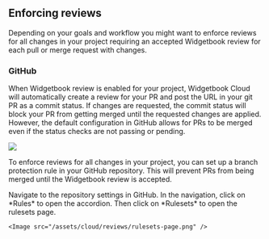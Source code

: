## Enforcing reviews

Depending on your goals and workflow you might want to enforce reviews for all changes in your project requiring an accepted Widgetbook review for each pull or merge request with changes.

### GitHub

When Widgetbook review is enabled for your project, Widgetbook Cloud will automatically create a review for your PR and post the URL in your git PR as a commit status. 
If changes are requested, the commit status will block your PR from getting merged until the requested changes are applied.
However, the default configuration in GitHub allows for PRs to be merged even if the status checks are not passing or pending.

<Image src="/assets/cloud/reviews/enforcing-reviews.png" />

To enforce reviews for all changes in your project, you can set up a branch protection rule in your GitHub repository. 
This will prevent PRs from being merged until the Widgetbook review is accepted.

<Steps>
  <Step title="Open repository settings">
    Navigate to the repository settings in GitHub.
  </Step>
  <Step title="Open the ruleset page" icon="gear">
    In the navigation, click on *Rules* to open the accordion. 
    Then click on *Rulesets* to open the rulesets page.

    <Image src="/assets/cloud/reviews/rulesets-page.png" />
  </Step>
</Steps>